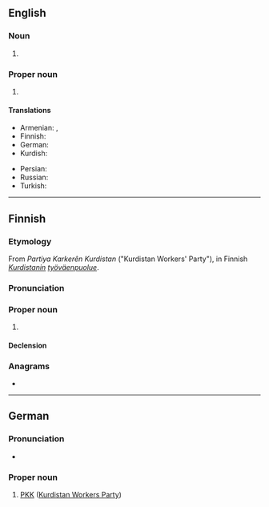 ==English==

===Noun===
{{en-noun}}

# {{lb|en|video games}} {{initialism of|en|[[player killer]] [[killer]]}}

===Proper noun===
{{en-proper noun}}

# {{w|Kurdistan Workers Party}}

====Translations====
{{trans-top|Kurdistan Workers Party}}
* Armenian: {{t|hy|ՔԲԿ}}, {{t|hy|ՔԱԿ}}
* Finnish: {{t|fi|PKK}}
* German: {{t+|de|PKK}}
* Kurdish: {{t+|ku|PKK|sc=ku-Arab}}
{{trans-mid}}
* Persian: {{t|fa|پ‌ک‌ک|tr=pe-ke-ke}}
* Russian: {{t+|ru|РПК}}
* Turkish: {{t+|tr|PKK}}
{{trans-bottom}}

----

==Finnish==
{{wikipedia|lang=fi}}

===Etymology===
From {{der|fi|ku|-}} ''Partiya Karkerên Kurdistan'' ("Kurdistan Workers' Party"), in Finnish ''[[Kurdistan|Kurdistanin]] [[työväenpuolue]]''.

===Pronunciation===
{{fi-pronunciation|pee-koo-koo}}

===Proper noun===
{{fi-proper noun}}

# {{initialism of|fi|[[PKK#English|PKK]]|nodot=1}} {{gloss|Kurdistan Workers' Party}}

====Declension====
{{fi-decl-maa-dot|PKK|o|nopl=1}}

===Anagrams===
* {{anagrams|fi|a=kkp|KKP}}

----

==German==
{{wikipedia|lang=de}}

===Pronunciation===
* {{audio|de|De-PKK.ogg|Audio}}

===Proper noun===
{{head|de|proper noun}}

# [[PKK]] ([[w:Kurdistan Workers Party|Kurdistan Workers Party]])